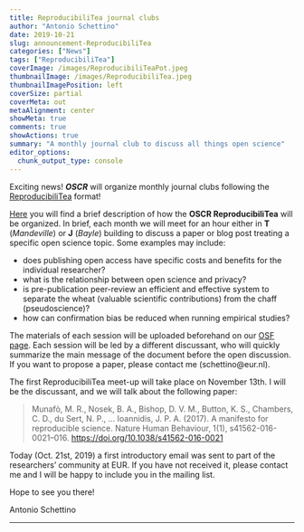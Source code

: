 ```yaml
---
title: ReproducibiliTea journal clubs  
author: "Antonio Schettino"
date: 2019-10-21
slug: announcement-ReproducibiliTea
categories: ["News"]
tags: ["ReproducibiliTea"]
coverImage: /images/ReproducibiliTeaPot.jpeg
thumbnailImage: /images/ReproducibiliTea.jpeg
thumbnailImagePosition: left
coverSize: partial
coverMeta: out
metaAlignment: center
showMeta: true
comments: true
showActions: true
summary: "A monthly journal club to discuss all things open science"
editor_options: 
  chunk_output_type: console
---
```


Exciting news! **_OSCR_** will organize monthly journal clubs following the [ReproducibiliTea](https://www.nature.com/articles/d41586-019-02842-8) format!

[Here](https://reproducibilitea.org/journal-clubs/#Rotterdam) you will find a brief description of how the **OSCR ReproducibiliTea** will be organized. In brief, each month we will meet for an hour either in **T** (_Mandeville_) or **J** (_Bayle_) building to discuss a paper or blog post treating a specific open science topic. Some examples may include:

- does publishing open access have specific costs and benefits for the individual researcher?
- what is the relationship between open science and privacy?
- is pre-publication peer-review an efficient and effective system to separate the wheat (valuable scientific contributions) from the chaff (pseudoscience)?
- how can confirmation bias be reduced when running empirical studies?

The materials of each session will be uploaded beforehand on our [OSF page](https://osf.io/yk9pf/). Each session will be led by a different discussant, who will quickly summarize the main message of the document before the open discussion. If you want to propose a paper, please contact me (schettino@eur.nl).

The first ReproducibiliTea meet-up will take place on November 13th. I will be the discussant, and we will talk about the following paper:

> Munafò, M. R., Nosek, B. A., Bishop, D. V. M., Button, K. S., Chambers, C. D., du Sert, N. P., … Ioannidis, J. P. A. (2017). A manifesto for reproducible science. Nature Human Behaviour, 1(1), s41562-016-0021–016. [https://doi.org/10.1038/s41562-016-0021](https://doi.org/10.1038/s41562-016-0021)

Today (Oct. 21st, 2019) a first introductory email was sent to part of the researchers' community at EUR. If you have not received it, please contact me and I will be happy to include you in the mailing list.

Hope to see you there!

Antonio Schettino

***


